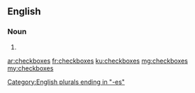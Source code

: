 ==English==

===Noun===
{{head|en|plural}}

# {{plural of|checkbox|lang=en|nocat=1}}

[[Category:English plurals ending in "-es"]]

[[ar:checkboxes]]
[[fr:checkboxes]]
[[ku:checkboxes]]
[[mg:checkboxes]]
[[my:checkboxes]]